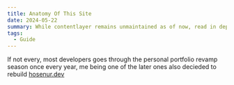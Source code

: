 ```yaml
---
title: Anatomy Of This Site
date: 2024-05-22
summary: While contentlayer remains unmaintained as of now, read in depth how I built hosenur.dev with NextJS, Tailwind CSS & MDXTS
tags:
  - Guide
---
```

If not every, most developers goes through the personal portfolio revamp season once every year, me being one of the later ones also decieded to rebuild [hosenur.dev](https://hosenur.dev)